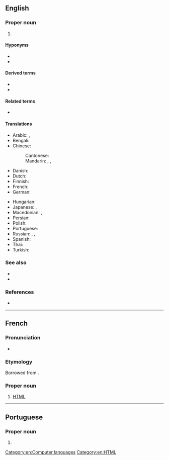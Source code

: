 ==English==

===Proper noun===
{{en-proper noun}}

# {{initialism of|en|Hypertext Markup Language}}

====Hyponyms====
* {{l|en|DHTML}}
* {{l|en|HTML5}}

====Derived terms====
* {{l|en|JHTML}}
* {{l|en|XHTML}}

====Related terms====
* {{l|en|dynamic HTML}}

====Translations====
{{trans-top|initialism}}
* Arabic: {{t+|ar|HTML|m|sc=Latn}}, {{t|ar|إِتْش.تِي.إِم.إِل|m|tr=ʾeytš-tī-ʾem-ʾel}}
* Bengali: {{t|bn|এইচটিএমএল|sc=Beng}}
* Chinese:
*: Cantonese: {{t|yue|HTML}}
*: Mandarin: {{t+|cmn|HTML|sc=Latn}}, {{t+|cmn|超文本標記語言|sc=Hani}}, {{t+|cmn|超文本标记语言|tr=chāowénběn biāojì yǔyán|sc=Hani}}
* Danish: {{t|da|HTML}}
* Dutch: {{t|nl|HTML}}
* Finnish: {{t+|fi|HTML}}
* French: {{t+|fr|HTML|m}}
* German: {{t+|de|HTML|f|n}}
{{trans-mid}}
* Hungarian: {{t+|hu|HTML}}
* Japanese: {{t+|ja|HTML|sc=Latn}}, {{t|ja|エイチ・ティー・エム・エル|tr=eichi-tī-emu-eru}}
* Macedonian: {{t|mk|ХТМЛ}}, {{t|mk|HTML}}
* Persian: {{t|fa|اچ‌تی‌ام‌ال|tr=eč-ti-em-el|sc=fa-Arab}}
* Polish: {{t+|pl|HTML|m}}
* Portuguese: {{t+|pt|HTML|m}}
* Russian: {{t+|ru|HTML|m}}, {{t|ru|аш-тэ-эм-э́ль|m}}, {{t|ru|эйч-ти-эм-э́л|m}}
* Spanish: {{t+|es|HTML|m}}
* Thai: {{t|th|เอชทีเอ็มแอล}}
* Turkish: {{t+|tr|HTML}}
{{trans-bottom}}

===See also===
* {{l|en|SGML}}
* {{l|en|XML}}

===References===
* {{pedia}}

[[Category:en:Computer languages]]
[[Category:en:HTML]]

----
==French==
{{wikipedia|lang=fr}}

===Pronunciation===
* {{fr-IPA}}

===Etymology===
Borrowed from {{bor|fr|en|HTML}}.

===Proper noun===
{{head|fr|proper noun|m}}

#[[HTML]]

----

==Portuguese==

===Proper noun===
{{pt-proper noun|m}}

# {{l|en|HTML}}